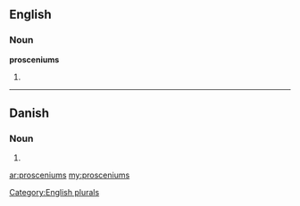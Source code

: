 ==English==

===Noun===
'''prosceniums'''

# {{plural of|[[proscenium]]}}

[[Category:English plurals]]

----

==Danish==

===Noun===
{{infl|da|noun form|g=c}}

# {{form of|genitive singular indefinite|proscenium|lang=da}}

[[ar:prosceniums]]
[[my:prosceniums]]